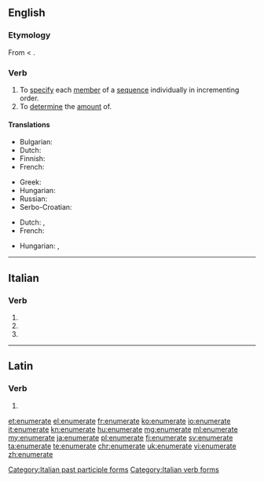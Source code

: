 ==English==

===Etymology===
From {{etyl|la|en}} {{m|la|enumerātus}} < {{m|la|enumerō}}.

===Verb===
{{en-verb|enumerat|ing}}

# To [[specify]] each [[member]] of a [[sequence]] individually in incrementing order.
# To [[determine]] the [[amount]] of.

====Translations====
{{trans-top|To specify each member of a sequence individually in incrementing order}}
* Bulgarian: {{t+|bg|изброявам|sc=Cyrl}}
* Dutch: {{t|nl|uittellen}}
* Finnish: {{t+|fi|luetella}}
* French: {{t+|fr|énoncer}}
{{trans-mid}}
* Greek: {{t+|el|απαριθμώ|tr=aparithmó}}
* Hungarian: {{t+|hu|felsorol}}
* Russian: {{qualifier|past tense}} {{t|ru|перечисленным|tr=perecheesleneyem}}
* Serbo-Croatian: {{t+|sh|nabrojati}}
{{trans-bottom}}

{{trans-top|To determine the amount of}}
* Dutch: {{t+|nl|opsommen}}, {{t+|nl|enumereren}}
* French: {{t+|fr|dénombrer}}
{{trans-mid}}
* Hungarian: {{t+|hu|megszámol}},  {{t+|hu|számlál}}
{{trans-bottom}}

----

==Italian==

===Verb===
{{head|it|verb form}}

# {{conjugation of|enumerare||2|p|pres|ind|lang=it}}
# {{conjugation of|enumerare||2|p|imp|lang=it}}
# {{feminine plural of|enumerato|lang=it}}

[[Category:Italian past participle forms]]
[[Category:Italian verb forms]]

----

==Latin==

===Verb===
{{la-verb-form|ēnumerāte}}

# {{conjugation of|ēnumerō||2|p|pres|act|imp|lang=la}}

[[et:enumerate]]
[[el:enumerate]]
[[fr:enumerate]]
[[ko:enumerate]]
[[io:enumerate]]
[[it:enumerate]]
[[kn:enumerate]]
[[hu:enumerate]]
[[mg:enumerate]]
[[ml:enumerate]]
[[my:enumerate]]
[[ja:enumerate]]
[[pl:enumerate]]
[[fi:enumerate]]
[[sv:enumerate]]
[[ta:enumerate]]
[[te:enumerate]]
[[chr:enumerate]]
[[uk:enumerate]]
[[vi:enumerate]]
[[zh:enumerate]]